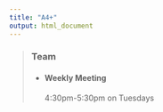 ```yaml
---
title: "A4+"
output: html_document
---
```


> ### **Team**
* #### **Weekly Meeting** 
  4:30pm-5:30pm on Tuesdays
